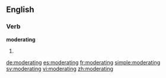 ==English==

===Verb===
'''moderating'''

# {{present participle of|moderate}}

[[de:moderating]]
[[es:moderating]]
[[fr:moderating]]
[[simple:moderating]]
[[sv:moderating]]
[[vi:moderating]]
[[zh:moderating]]